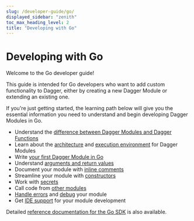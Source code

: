```yaml
---
slug: /developer-guide/go/
displayed_sidebar: "zenith"
toc_max_heading_level: 2
title: "Developing with Go"
---
```


# Developing with Go

Welcome to the Go developer guide!

This guide is intended for Go developers who want to add custom functionality to Dagger, either by creating a new Dagger Module or extending an existing one.

If you're just getting started, the learning path below will give you the essential information you need to understand and begin developing Dagger Modules in Go.

- Understand the [difference between Dagger Modules and Dagger Functions](../overview/382910-modules-vs-functions.mdx)
- Learn about the [architecture](../overview/482011-architecture.mdx) and [execution environment](../overview/942201-execution-environment.mdx) for Dagger Modules
- Write [your first Dagger Module in Go](./525021-first-module.mdx)
- Understand [arguments and return values](./264203-arguments-return-values.mdx)
- Document your module with [inline comments](./174829-documentation.mdx)
- Streamline your module with [constructors](./520657-constructors.mdx)
- Work with [secrets](./203021-secrets.mdx)
- Call code from [other modules](./172964-dependencies.mdx)
- [Handle errors](./213028-error-handling.mdx) and [debug](./924957-debugging.mdx) your module
- Get [IDE support](./562832-ide-integration.mdx) for your module development

Detailed [reference documentation for the Go SDK](https://pkg.go.dev/dagger.io/dagger) is also available.
